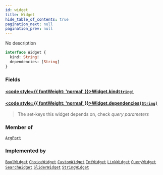 ```yaml
---
id: widget
title: Widget
hide_table_of_contents: true
pagination_next: null
pagination_prev: null
---
```








No description

```graphql
interface Widget {
  kind: String!
  dependencies: [String]
}
```


### Fields

#### [<code style={{ fontWeight: 'normal' }}>Widget.<b>kind</b></code>](#)<Bullet />[`String!`](/docs/schemas/arkitekt/scalars/string) <Badge class="secondary" text="non-null"/> <Badge class="secondary" text="scalar"/>
> 
> 

#### [<code style={{ fontWeight: 'normal' }}>Widget.<b>dependencies</b></code>](#)<Bullet />[`[String]`](/docs/schemas/arkitekt/scalars/string) <Badge class="secondary" text="list"/> <Badge class="secondary" text="scalar"/>
> The set-keys this widget depends on, check *query parameters*
> 



### Member of

[`ArgPort`](/docs/schemas/arkitekt/objects/arg-port)  <Badge class="secondary" text="object"/>

### Implemented by

[`BoolWidget`](/docs/schemas/arkitekt/objects/bool-widget)  <Badge class="secondary" text="object"/><Bullet />[`ChoiceWidget`](/docs/schemas/arkitekt/objects/choice-widget)  <Badge class="secondary" text="object"/><Bullet />[`CustomWidget`](/docs/schemas/arkitekt/objects/custom-widget)  <Badge class="secondary" text="object"/><Bullet />[`IntWidget`](/docs/schemas/arkitekt/objects/int-widget)  <Badge class="secondary" text="object"/><Bullet />[`LinkWidget`](/docs/schemas/arkitekt/objects/link-widget)  <Badge class="secondary" text="object"/><Bullet />[`QueryWidget`](/docs/schemas/arkitekt/objects/query-widget)  <Badge class="secondary" text="object"/><Bullet />[`SearchWidget`](/docs/schemas/arkitekt/objects/search-widget)  <Badge class="secondary" text="object"/><Bullet />[`SliderWidget`](/docs/schemas/arkitekt/objects/slider-widget)  <Badge class="secondary" text="object"/><Bullet />[`StringWidget`](/docs/schemas/arkitekt/objects/string-widget)  <Badge class="secondary" text="object"/>




